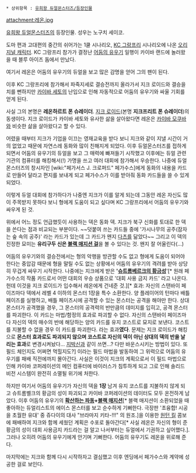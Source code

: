  * 상위항목 : [[유희왕 듀얼몬스터즈/등장인물]]

attachment:레온.jpg

[[유희왕 듀얼몬스터즈]]의 등장인물. 성우는 노구치 세이코.

도마 편과 고대편의 중간의 쉬어가는 1쿨 시나리오, [[KC 그랑프리]] 시나리오에 나온 [[오리지널 캐릭터]]. KC 그랑프리 참가가 결정난 [[어둠의 유우기]] 일행이 카이바 랜드에 놀러왔을 때 블루 아이즈 돔에서 만났다.

여기서 레온은 어둠의 유우기의 듀얼을 보고 많은 감명을 얻어 그의 팬이 된다.

이후 KC 그랑프리에 참가해서 파죽지세로 결승전까지 올라가서 지크 로이드와 결승을 치를 뻔하지만 [[카이바 세토]]의 난입으로 인해 자동적으로 어둠의 유우기와 싸울 기회를 얻게 된다. 

사실 그의 본명은 '''레온하르트 폰 슈레이더'''. [[지크 로이드]](본명 '''지크프리트 폰 슈레이더''')의 동생이다. 지크 로이드가 카이바 세토와 유사한 삶을 살아왔다면 레온은 [[카이바 모쿠바]]와 비슷한 삶을 살아왔다고 할 수 있다.

어렸을 때부터 지크가 기업을 이끄는 영재교육을 받다 보니 지크와 같이 지낼 시간이 거의 없었고 때문에 자연스레 동화와 많이 친해지게 되었다. 이후 듀얼몬스터즈를 접하게 되면서 어둠의 유우기의 듀얼을 보고 그 매력에 빠져들기 시작했고 이후에는 듀얼 관련 기관의 컴퓨터를 해킹해서(!) 가명을 쓰고 여러 대회에 참가해서 우승한다. 나중에 듀얼몬스터즈의 창시자인 [wiki:"페가서스 J. 크로퍼드" 페가수스]에게 동화의 내용을 카드로 만들어 달라고 편지를 보내게 되고 페가수스가 이를 받아줘 동화 카드들을 쓸 수 있게 되었다.

이렇게 듀얼 대회에 참가하다가 나중엔 지크가 이를 알게 되는데 그동안 레온 자신도 많이 주목받지 못하다 보니 형에게 도움이 되고 싶다며 KC 그랑프리에서 어둠의 유우기와 싸우게 된 것.

위에서 어느 정도 언급했듯이 사용하는 덱은 동화 덱. 지크가 북구 신화를 토대로 한 덱을 쓴다는 점과 비교되는 부분이다. ~~덧붙여 쓰는 카드들 중에 '가시나무의 공주(잠자는 숲 속의 공주)' 라는 카드가 있는데 그 카드가 왠지 [[다츠]]를 닮았다~~ 그리고 이 덱의 진정한 묘미는 '''유리구두 신은 [[블랙 매지션 걸]]'''을 볼 수 있다는 것. 왠지 잘 어울린다(...)

어둠의 유우기와의 결승전에서는 형의 악행을 방관할 수도 없고 형에게 도움이 되어야 한다는 중압감 때문에 형을 말릴 수도 없는 상황에서 어둠의 유우기의 격려를 받아 상당히 무겁게 싸우기 시작한다. 나중에는 지크에게 받은 ''''[[슈트롬베르크의 황금성]]''''[* 원래 페가수스의 작품 카드로서 어떤 대회의 우승 상품으로 '대회 사용 금지 카드' 라고 나온다. 헌데 이것을 지크 로이드가 입수해서 레온에게 건네준 것.][* 효과: 자신의 스탠바이 페이즈마다 덱에서 레벨 4 이하의 몬스터 1장을 특수 소환한다. 양 플레이어의 턴마다 배틀 페이즈를 실행하고, 배틀 페이즈시에 공격할 수 있는 몬스터는 공격을 해야만 한다. 상대 몬스터가 공격했을 경우, 그 몬스터의 공격력의 반만큼의 데미지를 입히고, 공격 몬스터를 파괴한다. 이 카드는 마법/함정의 효과로 파괴할 수 없다. 자신의 스탠바이 페이즈마다 자신의 덱의 매수의 반에 해당하는 양의 카드를 유지 코스트로 묘지로 보낸다. 코스트를 지불할 수 없을 경우 이 카드를 파괴한다. 라는 효과'''였다'''. 문제는 지크 로이드가 해킹으로 '''몬스터 효과로도 파괴되지 않으며 코스트로 자신의 덱이 아닌 상대의 덱의 반을 날리는 효과'''로 변경시켜놨다... [[지박신]]과 같이 쓰면...? 다만 바운스시키는 방법이 있다. 또 필드 체인지도 어쩌면 먹힐지도?] 이라는 필드 마법을 발동하여 그 위력으로 어둠의 유우기를 패배 직전에까지 몰아간다. 사실은 이것이 지크의 계획으로서 이 필드 마법으로 인해 카이바 코퍼레이션의 메인 컴퓨터에 바이러스가 침투하게 되고 그로 인해 솔리드 비전 시스템이 완전히 소멸될 위기에 처한다.

하지만 여기서 어둠의 유우기가 자신의 덱을 '''1장''' 남겨 유지 코스트를 지불하지 않게 되고 슈트롬벨크의 황금의 성이 파괴되고 카이바 코퍼레이션의 데이터도 모두 온전하게 남았다. 이후 어둠의 유우기의 '''[[확산하는 파동]]+[[블랙 매지션]]'''[* 블랙 매지션이 소환되었을 때 좋아하는 듀얼리스트의 에이스 몬스터를 보고 순수하게 기뻐한다. 극장판 '초융합! 시공을 초월한 유대' 중 쥬다이의 대사 "브라마지 키타-!!!" 의 원조.]을 이용한 [[원턴 킬]] 콤보에 패배하여 지크와 함께 세웠던 계획은 수포로 돌아간다[* 사실 레온은 자신의 형이 준 황금의 성이 대회 사용금지 카드라는 걸 알고 나서부터는 듀얼에서 기권하고 싶어했다.]. 그러나 오히려 어둠의 유우기에게 안기며 기뻐한다. 어둠의 유우기도 레온을 위로해 준다.

마지막에는 지크와 함께 다시 시작하자고 결심했고 이후 엔딩에서 페가수스와 계약에 성공한 걸로 보인다.
